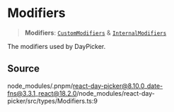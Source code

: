 # Modifiers

<a id="undefined" name="undefined"></a>

> **Modifiers**: [`CustomModifiers`](/docs/api/main/type-aliases/CustomModifiers.md) & [`InternalModifiers`](/docs/api/main/type-aliases/InternalModifiers.md)

The modifiers used by DayPicker.

## Source

node\_modules/.pnpm/react-day-picker@8.10.0\_date-fns@3.3.1\_react@18.2.0/node\_modules/react-day-picker/src/types/Modifiers.ts:9
